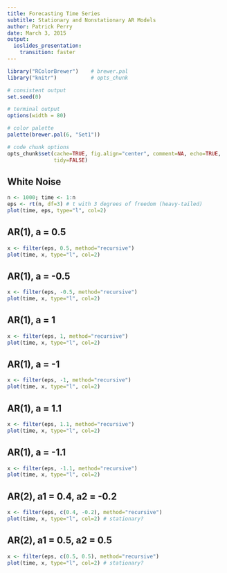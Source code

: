 ```yaml
---
title: Forecasting Time Series
subtitle: Stationary and Nonstationary AR Models
author: Patrick Perry 
date: March 3, 2015
output:
  ioslides_presentation:
    transition: faster
---
```


```r
library("RColorBrewer")    # brewer.pal
library("knitr")           # opts_chunk

# consistent output
set.seed(0)

# terminal output
options(width = 80)

# color palette
palette(brewer.pal(6, "Set1"))

# code chunk options
opts_chunk$set(cache=TRUE, fig.align="center", comment=NA, echo=TRUE,
               tidy=FALSE)
```

White Noise
-----------

```r
n <- 1000; time <- 1:n
eps <- rt(n, df=3) # t with 3 degrees of freedom (heavy-tailed)
plot(time, eps, type="l", col=2)
```

AR(1), a = 0.5 
--------------

```r
x <- filter(eps, 0.5, method="recursive")
plot(time, x, type="l", col=2)
```

AR(1), a = -0.5 
---------------

```r
x <- filter(eps, -0.5, method="recursive")
plot(time, x, type="l", col=2)
```


AR(1), a = 1
------------

```r
x <- filter(eps, 1, method="recursive")
plot(time, x, type="l", col=2)
```


AR(1), a = -1
-------------

```r
x <- filter(eps, -1, method="recursive")
plot(time, x, type="l", col=2)
```

AR(1), a = 1.1
--------------

```r
x <- filter(eps, 1.1, method="recursive")
plot(time, x, type="l", col=2)
```

AR(1), a = -1.1
---------------

```r
x <- filter(eps, -1.1, method="recursive")
plot(time, x, type="l", col=2)
```

AR(2), a1 = 0.4, a2 = -0.2
--------------------------

```r
x <- filter(eps, c(0.4, -0.2), method="recursive")
plot(time, x, type="l", col=2) # stationary?
```

AR(2), a1 = 0.5, a2 = 0.5
-------------------------

```r
x <- filter(eps, c(0.5, 0.5), method="recursive")
plot(time, x, type="l", col=2) # stationary?
```
